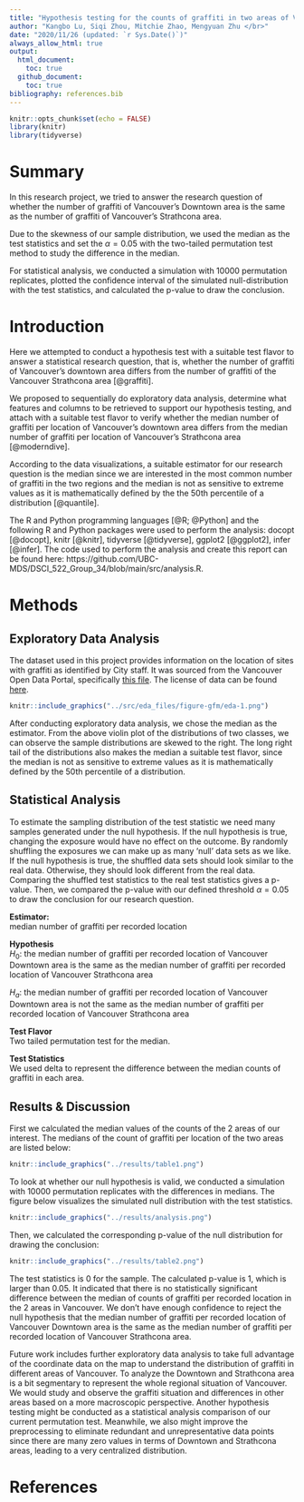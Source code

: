 ```yaml
---
title: "Hypothesis testing for the counts of graffiti in two areas of Vancouver"
author: "Kangbo Lu, Siqi Zhou, Mitchie Zhao, Mengyuan Zhu </br>"
date: "2020/11/26 (updated: `r Sys.Date()`)"
always_allow_html: true
output: 
  html_document:
    toc: true
  github_document:
    toc: true
bibliography: references.bib
---
```


```r
knitr::opts_chunk$set(echo = FALSE)
library(knitr)
library(tidyverse)
```

# Summary

In this research project, we tried to answer the research question of whether the number of graffiti of Vancouver's Downtown area is the same as the number of graffiti of Vancouver's Strathcona area.

Due to the skewness of our sample distribution, we used the median as the test statistics and set the $\alpha = 0.05$ with the two-tailed permutation test method to study the difference in the median.

For statistical analysis, we conducted a simulation with 10000 permutation replicates, plotted the confidence interval of the simulated null-distribution with the test statistics, and calculated the p-value to draw the conclusion.

# Introduction

Here we attempted to conduct a hypothesis test with a suitable test flavor
to answer a statistical research question, that is, whether 
the number of graffiti of Vancouver's downtown area 
differs from the number of graffiti of the Vancouver 
Strathcona area [@graffiti]. 

We proposed to sequentially do exploratory data 
analysis, determine what features and columns to be retrieved to support 
our hypothesis testing, and attach with a suitable test flavor 
to verify whether the median number of graffiti per location 
of Vancouver's downtown area differs from the median number of 
graffiti per location of Vancouver's Strathcona area [@moderndive]. 

According to the data visualizations, a suitable estimator for 
our research question is the median since we are interested in 
the most common number of graffiti in the two regions and 
the median is not as sensitive to extreme values as it is 
mathematically defined by the the 50th percentile of a distribution [@quantile].

The R and Python programming languages [@R; @Python] and the following R and Python packages were used to perform the analysis: docopt [@docopt], knitr [@knitr], tidyverse [@tidyverse], ggplot2 [@ggplot2], infer [@infer]. The code used to perform the analysis and create this report can be found here: https://github.com/UBC-MDS/DSCI_522_Group_34/blob/main/src/analysis.R.

# Methods

## Exploratory Data Analysis
The dataset used in this project provides information on the location of sites with graffiti as identified by City staff. It was sourced from the Vancouver Open Data Portal, specifically [this file](https://opendata.vancouver.ca/explore/dataset/graffiti/information). The license of data can be found [here](https://opendata.vancouver.ca/pages/home/).

```r
knitr::include_graphics("../src/eda_files/figure-gfm/eda-1.png")
```

After conducting exploratory data analysis, we chose the median as the estimator. From the above violin plot of the distributions of two classes, we can observe the sample distributions are skewed to the right. The long right tail of the distributions also makes the median a suitable test flavor, since the median is not as sensitive to extreme values as it is mathematically defined by the 50th percentile of a distribution.

## Statistical Analysis

To estimate the sampling distribution of the test statistic we need many samples generated under the null hypothesis.
If the null hypothesis is true, changing the exposure would have no effect on the outcome. By randomly shuffling the exposures we can make up as many ‘null’ data sets as we like.
If the null hypothesis is true, the shuffled data sets should look similar to the real data. Otherwise, they should look different from the real data.
Comparing the shuffled test statistics to the real test statistics gives a p-value. Then, we compared the p-value with our defined threshold $\alpha = 0.05$ to draw the conclusion for our research question.

**Estimator:**  
median number of graffiti per recorded location

**Hypothesis**  
$H_0$: the median number of graffiti per recorded location of Vancouver Downtown area is the same as the median number of graffiti per recorded location of Vancouver Strathcona area

$H_a$: the median number of graffiti per recorded location of Vancouver Downtown area is not the same as the median number of graffiti per recorded location of Vancouver Strathcona area

**Test Flavor**  
Two tailed permutation test for the median.  

**Test Statistics**  
We used delta to represent the difference between the median counts of graffiti in each area.

## Results & Discussion
First we calculated the median values of the counts of the 2 areas of our interest.
The medians of the count of graffiti per location of the two areas are listed below:

```r
knitr::include_graphics("../results/table1.png")
```

To look at whether our null hypothesis is valid, we conducted a simulation with 10000 permutation replicates with the differences in medians. The figure below visualizes the simulated null distribution with the test statistics.

```r
knitr::include_graphics("../results/analysis.png")
```

Then, we calculated the corresponding p-value of the null distribution for drawing the conclusion:

```r
knitr::include_graphics("../results/table2.png")
```

The test statistics is 0 for the sample. The calculated p-value is 1, which is larger than 0.05. It indicated that there is no statistically significant difference between the median of counts of graffiti per recorded location in the 2 areas in Vancouver. We don’t have enough confidence to reject the null hypothesis that the median number of graffiti per recorded location of Vancouver Downtown area is the same as the median number of graffiti per recorded location of Vancouver Strathcona area.

Future work includes further exploratory data analysis to take full advantage of the coordinate data on the map to understand the distribution of graffiti in different areas of Vancouver. To analyze the Downtown and Strathcona area is a bit segmentary to represent the whole regional situation of Vancouver. We would study and observe the graffiti situation and differences in other areas based on a more macroscopic perspective. Another hypothesis testing might be conducted as a statistical analysis comparison of our current permutation test. Meanwhile, we also might improve the preprocessing to eliminate redundant and unrepresentative data points since there are many zero values in terms of Downtown and Strathcona areas, leading to a very centralized distribution. 


# References

